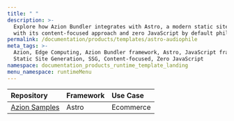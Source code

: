```yaml
---
title: " "
description: >-
  Explore how Azion Bundler integrates with Astro, a modern static site builder that delivers lightning-fast performance
  with its content-focused approach and zero JavaScript by default philosophy.
permalink: /documentation/products/templates/astro-audiophile
meta_tags: >-
  Azion, Edge Computing, Azion Bundler framework, Astro, JavaScript frameworks,
  Static Site Generation, SSG, Content-focused, Zero JavaScript
namespace: documentation_products_runtime_template_landing
menu_namespace: runtimeMenu
---
```




<div class="[&_.flex.flex-col]:!gap-4 [&_.flex.flex-col]:md:!gap-8 [&_.flex.flex-col]:2xl:!gap-16">
  <HeroHome
    title="Astro Audiophile"
    description=" astro with audiphile for ecommerce"
    logos={[]}
    buttons={[
      { label: "Deploy template", link: "hhttps://console.azion.com/create/azion-community/astro-audiophile", outlined: false },
      { label: "View demo", link: "/en/documentation/products/azion-platform-overview/", severity: "secondary" }
    ]}
  />
</div>

| Repository | Framework | Use Case |
|:-----------|:----------|:---------|
| [Azion Samples](https://github.com/aziontech/azion-samples/tree/dev/templates/astro/astro-audiophile) | Astro | Ecommerce |
